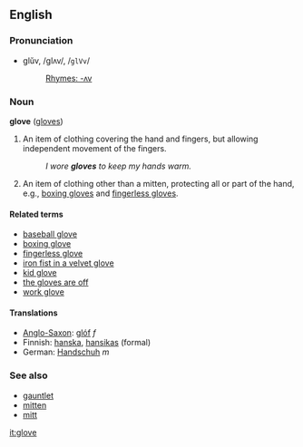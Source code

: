 ==English==
===Pronunciation===
*glŭv, /ɡlʌv/, /<tt>glVv</tt>/
*:[[Rhymes:English:-ʌv|Rhymes: -ʌv]]

===Noun===
'''glove''' ([[gloves]])

# An item of clothing covering the hand and fingers, but allowing independent movement of the fingers.
#: ''I wore '''gloves''' to keep my hands warm.''
# An item of clothing other than a mitten, protecting all or part of the hand, e.g., [[boxing glove]]s and [[fingerless glove]]s.

====Related terms====
* [[baseball glove]]
* [[boxing glove]]
* [[fingerless glove]]
* [[iron fist in a velvet glove]]
* [[kid glove]]
* [[the gloves are off]]
* [[work glove]]

====Translations====
*[[Anglo-Saxon]]: [[glóf]] ''f''
*Finnish: [[hanska]], [[hansikas]] (formal)
*German: [[Handschuh]] ''m''

===See also===
* [[gauntlet]]
* [[mitten]]
* [[mitt]]

[[it:glove]]